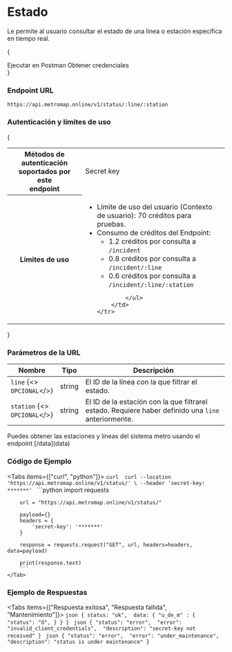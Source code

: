 
# Estado

Le permite al usuario consultar el estado de una línea o estación específica en tiempo real.

{<div className="row">

<Link className="btn default" href="https://god.gw.postman.com/run-collection/15715400-004293d1-b81b-47f9-8a41-bdacd691c661?action=collection%2Ffork&collection-url=entityId%3D15715400-004293d1-b81b-47f9-8a41-bdacd691c661%26entityType%3Dcollection%26workspaceId%3D48faf861-de30-4c02-87b9-3867c52a87c8" target="_blank">Ejecutar en Postman</Link>
<Link className="btn default" href="credenciales">Obtener credenciales</Link>
</div>}

### Endpoint URL

`https://api.metromap.online/v1/status/:line/:station`

### Autenticación y límites de uso

{

<table><tbody>
    <tr>
        <th>Métodos de autenticación soportados por este<br/>endpoint</th>
        <td><Link className="contrast" href="../comenzar/credenciales">Secret key</Link></td>
    </tr>
    <tr>
        <th>Limites de uso</th>
        <td>
            <ul>
            <li>Límite de uso del usuario (Contexto de usuario): 70 créditos
            para pruebas. 
            </li>
            <li>Consumo de créditos del Endpoint:
            <ul>
                <li>1.2 créditos por consulta a <code>/incident</code>
                </li>
                <li>0.8 créditos por consulta a <code>/incident/:line</code>
                </li>
                <li>0.6 créditos por consulta a <code>/incident/:line/:station</code>
                </li>
                </ul>
            </li>

            </ul>
        </td>
    </tr>

</tbody></table>

}

### Parámetros de la URL

| Nombre    | Tipo   | Descripción                                                                                               |
| --------- | ------ | --------------------------------------------------------------------------------------------------------- |
| `line` {<><br/><code className="opt docs">OPCIONAL</code></>}    | string | El ID de la línea con la que filtrar el estado.                                                      |
| `station` {<><br/><code className="opt docs">OPCIONAL</code></>} | string | El ID de la estación con la que filtrarel estado. Requiere haber definido una `line` anteriormente. |

<Callout emoji="💡" type="info">
  Puedes obtener las estaciones y líneas del sistema metro usando el endpoint [/data](data)
</Callout>

### Código de Ejemplo

<Tabs items={["curl", "python"]}>
    <Tab>
        ```curl 
        curl --location 'https://api.metromap.online/v1/status/' \
        --header 'secret-key: *******'
        ```
    </Tab>
    <Tab>
        ```python 
        import requests

        url = "https://api.metromap.online/v1/status/"

        payload={}
        headers = {
            'secret-key': '*******'
        }

        response = requests.request("GET", url, headers=headers, data=payload)

        print(response.text)
        ```
    </Tab>

</Tabs>

### Ejemplo de Respuestas

<Tabs items={["Respuesta exitosa", "Respuesta fallida", "Mantenimiento"]}>
    <Tab>
    ```json
    {
        status: "ok", 
        data: {
            "u_de_m" : {
                "status": "O",
            }
        }
    }
    ```
    </Tab>
    <Tab>
    ```json
    {
        "status": "error", 
        "error": "invalid_client_credentials", 
        "description": "secret-key not received"
    }
    ```
    </Tab>
    <Tab>
    ```json
    {
        "status": "error", 
        "error": "under_maintenance", 
        "description": "status is under maintenance"
    }
    ```
    </Tab>
</Tabs>
